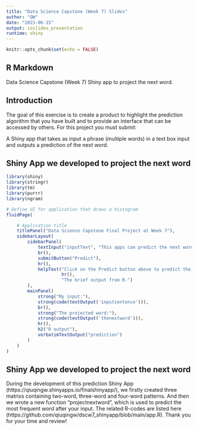 ---
title: "Data Science Capstone (Week 7) Slides"
author: "QW"
date: "2023-06-15"
output: ioslides_presentation
runtime: shiny
---

```{r setup, include=FALSE}
knitr::opts_chunk$set(echo = FALSE)
```

## R Markdown
Data Science Capstone (Week 7)
Shiny app to project the next word.

## Introduction
The goal of this exercise is to create a product to highlight the prediction algorithm that you have built and to provide an interface that can be accessed by others. For this project you must submit:

A Shiny app that takes as input a phrase (multiple words) in a text box input and outputs a prediction of the next word.


## Shiny App we developed to project the next word

```{r}
library(shiny)
library(stringr)
library(tm)
library(purrr)
library(ngram)

# Define UI for application that draws a histogram
fluidPage(

    # Application title
    titlePanel("Data Science Capstone Final Project at Week 7"),
    sidebarLayout(
        sidebarPanel(
            textInput("inputText", "This apps can predict the next word to your input",value = ""),
            br(), 
            submitButton("Predict"),
            hr(),
            helpText("Click on the Predict button above to predict the next word", 
                     hr(),
                     "The brief output from R.")
        ),
        mainPanel(
            strong("My input:"),
            strong(code(textOutput('inputsentence'))),
            br(),
            strong("The projected word:"),
            strong(code(textOutput('thenextword'))),
            hr(),
            h2("R output"),
            verbatimTextOutput("prediction")
        )
    )
)

```


## Shiny App we developed to project the next word
During the development of this prediction Shiny App (https://qiuqingw.shinyapps.io/finalshinyapp/), we firstly created three matrixs containing two-word, three-word and four-word patterns. And then we wrote a new function "projectnextword", which is used to predict the most frequent word after your input.
The related R-codes are listed here (https://github.com/qiuqingw/dscw7_shinyapp/blob/main/app.R).
Thank you for your time and review!
```{r}
```


